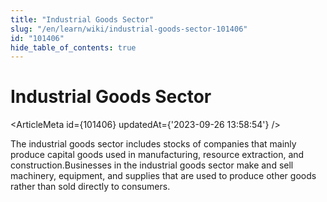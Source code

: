 ```yaml
---
title: "Industrial Goods Sector"
slug: "/en/learn/wiki/industrial-goods-sector-101406"
id: "101406"
hide_table_of_contents: true
---
```



# Industrial Goods Sector

<ArticleMeta id={101406} updatedAt={'2023-09-26 13:58:54'} />
<div className='border-solid border-b border-t-0 my-4 border-[var(--ifm-color-gray-300)]' />

The industrial goods sector includes stocks of companies that mainly produce capital goods used in manufacturing, resource extraction, and construction.Businesses in the industrial goods sector make and sell machinery, equipment, and supplies that are used to produce other goods rather than sold directly to consumers.
